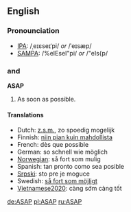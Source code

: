 ==English==
===Pronounciation===
*[[IPA]]: /ˌeɪɛseɪˈpi/ ''or'' /ˈeɪsæp/
*[[SAMPA]]: /%eIEseI"pi/ ''or'' /"eIs{p/

==={{initialism}} and {{acronym}}===
'''ASAP'''

#As soon as possible.

==== Translations ====
<!-- give abbreviations here, if they exist -->

* Dutch: [[z.s.m.]], zo spoedig mogelijk
* Finnish: [[niin pian kuin mahdollista]]
* French: dès que possible
* German: so schnell wie möglich
* [[Norwegian]]: så fort som mulig
* Spanish: tan pronto como sea posible
* [[Srpski]]: sto pre je moguce
* Swedish: [[så fort som möjligt]]
* [[Vietnamese2020]]: càng sớm càng tốt

[[de:ASAP]]
[[pl:ASAP]]
[[ru:ASAP]]